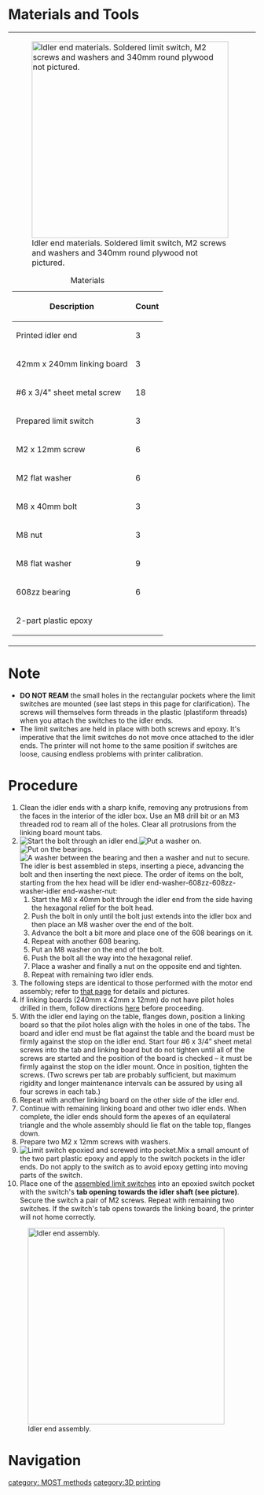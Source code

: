 {{MOST}}
{{MOST-RepRap}}
=Materials and Tools=
{| style="margin:auto"
|-style="vertical-align:top;"
|[[File:MOST_end_idler_material.JPG|thumb|400px|alt=Idler end materials|Idler end materials. Soldered limit switch, M2 screws and washers and 340mm round plywood not pictured.]]
{|class="wikitable" style="margin:auto"
|+Materials
!Description
!Count
|-
|Printed idler end
|3
|-
|42mm x 240mm linking board
|3
|-
|#6 x 3/4" sheet metal screw
|18
|-
|Prepared limit switch
|3
|-
|M2 x 12mm screw
|6
|-
|M2 flat washer
|6
|-
|M8 x 40mm bolt
|3
|-
|M8 nut
|3
|-
|M8 flat washer
|9
|-
|608zz bearing
|6
|-
|colspan="2"|2-part plastic epoxy
|}
|
[[File:MOST_end_idler_tools.JPG|thumb|400px|alt=Necessary tools|Necessary tools for Idler end. Note that a stubby screwdriver will be required if a right angle driver is unavailable.]]
{|class="wikitable" style="margin:auto"
|+Tools
|-
|2.5mm hex key
|-
|Precision knife
|-
|13mm wrench
|-
|Small blade screwdriver
|-
|3mm drill bit and holder
|-
|Screwdriver (right-angle driver preferred)
|-
|Epoxy stirring stick
|-
|Epoxy mixing pallet
|}
|}

=Note=
* '''DO NOT REAM''' the small holes in the rectangular pockets where the limit switches are mounted (see last steps in this page for clarification). The screws will themselves form threads in the plastic (plastiform threads) when you attach the switches to the idler ends.
* The limit switches are held in place with both screws and epoxy. It's imperative that the limit switches do not move once attached to the idler ends. The printer will not home to the same position if switches are loose, causing endless problems with printer calibration.

=Procedure=
# Clean the idler ends with a sharp knife, removing any protrusions from the faces in the interior of the idler box. Use an M8 drill bit or an M3 threaded rod to ream all of the holes. Clear all protrusions from the linking board mount tabs.
# [[File:MOST_Delta_032.JPG|thumb|right|Start the bolt through an idler end.]][[File:MOST_Delta_033.JPG|thumb|right|Put a washer on.]][[File:MOST_Delta_034.JPG|thumb|right|Put on the bearings.]][[File:MOST_Delta_035.JPG|thumb|right|A washer between the bearing and then a washer and nut to secure.]]The idler is best assembled in steps, inserting a piece, advancing the bolt and then inserting the next piece. The order of items on the bolt, starting from the hex head will be idler end-washer-608zz-608zz-washer-idler end-washer-nut:
## Start the M8 x 40mm bolt through the idler end from the side having the hexagonal relief for the bolt head.
## Push the bolt in only until the bolt just extends into the idler box and then place an M8 washer over the end of the bolt.
## Advance the bolt a bit more and place one of the 608 bearings on it.
## Repeat with another 608 bearing.
## Put an M8 washer on the end of the bolt.
## Push the bolt all the way into the hexagonal relief.
## Place a washer and finally a nut on the opposite end and tighten.
## Repeat with remaining two idler ends.{{clear}}
# The following steps are identical to those performed with the motor end assembly; refer to [[Delta_Motor_End_Assembly:MOST|that page]] for details and pictures.
# If linking boards (240mm x 42mm x 12mm) do not have pilot holes drilled in them, follow directions [[Delta_Pilot_Holes:MOST|here]] before proceeding.
# With the idler end laying on the table, flanges down, position a linking board so that the pilot holes align with the holes in one of the tabs. The board and idler end must be flat against the table and the board must be firmly against the stop on the idler end. Start four #6 x 3/4” sheet metal screws into the tab and linking board but do not tighten until all of the screws are started and the position of the board is checked – it must be firmly against the stop on the idler mount. Once in position, tighten the screws. (Two screws per tab are probably sufficient, but maximum rigidity and longer maintenance intervals can be assured by using all four screws in each tab.)
# Repeat with another linking board on the other side of the idler end.
# Continue with remaining linking board and other two idler ends. When complete, the idler ends should form the apexes of an equilateral triangle and the whole assembly should lie flat on the table top, flanges down.
# Prepare two M2 x 12mm screws with washers.{{clear}}
# [[File:MOST_Delta_epoxy_switch_pockets.JPG|thumb|right|Limit switch epoxied and screwed into pocket.]]Mix a small amount of the two part plastic epoxy and apply to the switch pockets in the idler ends. Do not apply to the switch as to avoid epoxy getting into moving parts of the switch.
# Place one of the [http://www.appropedia.org/Soldering_and_Tinning:MOST assembled limit switches] into an epoxied switch pocket with the switch's '''tab opening towards the idler shaft (see picture)'''. Secure the switch a pair of M2 screws. Repeat with remaining two switches. If the switch's tab opens towards the linking board, the printer will not home correctly.{{clear}}

[[File:MOST_Delta_idler_end_assembly.JPG|400px|center|Idler end assembly.]]

=Navigation=
{{template:MOST Delta Nav}}

[[category: MOST methods]]
[[category:3D printing]]